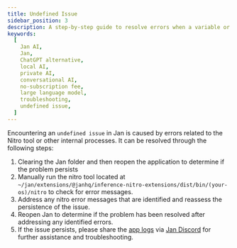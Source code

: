 ```yaml
---
title: Undefined Issue
sidebar_position: 3
description: A step-by-step guide to resolve errors when a variable or object is not defined.
keywords:
  [
    Jan AI,
    Jan,
    ChatGPT alternative,
    local AI,
    private AI,
    conversational AI,
    no-subscription fee,
    large language model,
    troubleshooting,
    undefined issue,
  ]
---
```


<head>
    <title>Undefined Issue</title>
    <meta name="description" content="A step-by-step guide to resolve errors when a variable or object is not defined in Jan. Learn how to troubleshoot and fix issues related to undefined variables or objects caused by Nitro tool or other internal processes."/>
    <meta name="keywords" content="Jan AI, Jan, ChatGPT alternative, local AI, private AI, conversational AI, no-subscription fee, large language model, troubleshooting, undefined issue"/>
    <meta property="og:title" content="Undefined Issue"/>
    <meta property="og:description" content="A step-by-step guide to resolve errors when a variable or object is not defined in Jan. Learn how to troubleshoot and fix issues related to undefined variables or objects caused by Nitro tool or other internal processes."/>
    <meta property="og:url" content="https://yourwebsite.com/undefined-issue"/>
    <meta name="twitter:card" content="summary"/>
    <meta name="twitter:title" content="Undefined Issue"/>
    <meta name="twitter:description" content="A step-by-step guide to resolve errors when a variable or object is not defined in Jan. Learn how to troubleshoot and fix issues related to undefined variables or objects caused by Nitro tool or other internal processes."/>
</head>

Encountering an `undefined issue` in Jan is caused by errors related to the Nitro tool or other internal processes. It can be resolved through the following steps:

1. Clearing the Jan folder and then reopen the application to determine if the problem persists
2. Manually run the nitro tool located at `~/jan/extensions/@janhq/inference-nitro-extensions/dist/bin/(your-os)/nitro` to check for error messages.
3. Address any nitro error messages that are identified and reassess the persistence of the issue.
4. Reopen Jan to determine if the problem has been resolved after addressing any identified errors.
5. If the issue persists, please share the [app logs](https://jan.ai/troubleshooting/how-to-get-error-logs/) via [Jan Discord](https://discord.gg/mY69SZaMaC) for further assistance and troubleshooting.